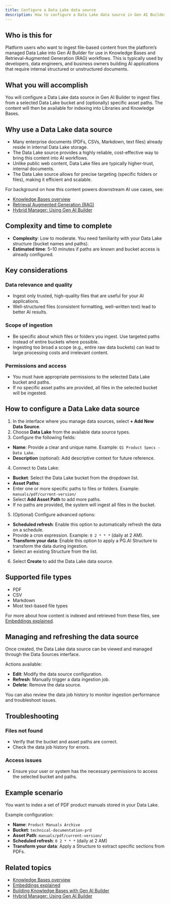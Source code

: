 ```yaml
---
title: Configure a Data Lake data source
description: How to configure a Data Lake data source in Gen AI Builder to ingest files from your platform-managed Data Lake.
---
```


## Who is this for

Platform users who want to ingest file-based content from the platform’s managed Data Lake into Gen AI Builder for use in Knowledge Bases and Retrieval-Augmented Generation (RAG) workflows.
This is typically used by developers, data engineers, and business owners building AI applications that require internal structured or unstructured documents.

## What you will accomplish

You will configure a Data Lake data source in Gen AI Builder to ingest files from a selected Data Lake bucket and (optionally) specific asset paths. The content will then be available for indexing into Libraries and Knowledge Bases.

## Why use a Data Lake data source

-   Many enterprise documents (PDFs, CSVs, Markdown, text files) already reside in internal Data Lake storage.
-   The Data Lake source provides a highly reliable, cost-effective way to bring this content into AI workflows.
-   Unlike public web content, Data Lake files are typically higher-trust, internal documents.
-   The Data Lake source allows for precise targeting (specific folders or files), making it efficient and scalable.

For background on how this content powers downstream AI use cases, see:

-   [Knowledge Bases overview](../../../pipeline/knowledge_base)
-   [Retrieval Augmented Generation (RAG)](/edb-postgres-ai/1.2/ai-factory/learn/explained/terminology/#retrieval-augmented-generation-rag)
-   [Hybrid Manager: Using Gen AI Builder](/edb-postgres-ai/1.2/hybrid-manager/ai-factory/gen-ai/builder/)

## Complexity and time to complete

-   **Complexity**: Low to moderate. You need familiarity with your Data Lake structure (bucket names and paths).
-   **Estimated time**: 5–10 minutes if paths are known and bucket access is already configured.

## Key considerations

### Data relevance and quality

-   Ingest only trusted, high-quality files that are useful for your AI applications.
-   Well-structured files (consistent formatting, well-written text) lead to better AI results.

### Scope of ingestion

-   Be specific about which files or folders you ingest. Use targeted paths instead of entire buckets where possible.
-   Ingesting too broad a scope (e.g., entire raw data buckets) can lead to large processing costs and irrelevant content.

### Permissions and access

-   You must have appropriate permissions to the selected Data Lake bucket and paths.
-   If no specific asset paths are provided, all files in the selected bucket will be ingested.

## How to configure a Data Lake data source

1.  In the interface where you manage data sources, select **+ Add New Data Source**.
2.  Choose **Data Lake** from the available data source types.
3.  Configure the following fields:

-   **Name**: Provide a clear and unique name. Example: `Q1 Product Specs - Data Lake`.
-   **Description** (optional): Add descriptive context for future reference.

4.  Connect to Data Lake:

-   **Bucket**: Select the Data Lake bucket from the dropdown list.
-   **Asset Paths**:
-   Enter one or more specific paths to files or folders. Example: `manuals/pdf/current-version/`
-   Select **Add Asset Path** to add more paths.
-   If no paths are provided, the system will ingest all files in the bucket.

5.  (Optional) Configure advanced options:

-   **Scheduled refresh**: Enable this option to automatically refresh the data on a schedule.
-   Provide a cron expression. Example: `0 2 * * *` (daily at 2 AM).
-   **Transform your data**: Enable this option to apply a PG.AI Structure to transform the data during ingestion.
-   Select an existing Structure from the list.

6.  Select **Create** to add the Data Lake data source.

## Supported file types

-   PDF
-   CSV
-   Markdown
-   Most text-based file types

For more about how content is indexed and retrieved from these files, see [Embeddings explained](/edb-postgres-ai/1.2/ai-factory/learn/explained/generic-concepts/#embeddings-and-vector-representations).

## Managing and refreshing the data source

Once created, the Data Lake data source can be viewed and managed through the Data Sources interface.

Actions available:

-   **Edit**: Modify the data source configuration.
-   **Refresh**: Manually trigger a data ingestion job.
-   **Delete**: Remove the data source.

You can also review the data job history to monitor ingestion performance and troubleshoot issues.

## Troubleshooting

### Files not found

-   Verify that the bucket and asset paths are correct.
-   Check the data job history for errors.

### Access issues

-   Ensure your user or system has the necessary permissions to access the selected bucket and paths.

## Example scenario

You want to index a set of PDF product manuals stored in your Data Lake.

Example configuration:

-   **Name**: `Product Manuals Archive`
-   **Bucket**: `technical-documentation-prd`
-   **Asset Path**: `manuals/pdf/current-version/`
-   **Scheduled refresh**: `0 2 * * *` (daily at 2 AM)
-   **Transform your data**: Apply a Structure to extract specific sections from PDFs.

## Related topics

-   [Knowledge Bases overview](../../../pipeline/knowledge_base)
-   [Embeddings explained](/edb-postgres-ai/1.2/ai-factory/learn/explained/generic-concepts/#embeddings-and-vector-representations)
-   [Building Knowledge Bases with Gen AI Builder](create-knowledge-base/) <!-- Placeholder link -->
-   [Hybrid Manager: Using Gen AI Builder](/edb-postgres-ai/1.2/hybrid-manager/ai-factory/gen-ai/builder/)
